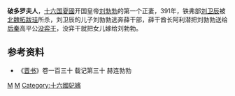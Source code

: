 {{no footnotes|time=2018-01-20T12:14:06+00:00}}
'''破多罗夫人'''，[[十六国|十六国]][[夏_(十六国)|夏國]]开国皇帝[[赫连勃勃|刘勃勃]]的第一个正妻，391年，铁弗部[[刘卫辰|刘卫辰]]被[[北魏|北魏]][[拓跋珪|拓跋珪]]所杀，刘卫辰的儿子刘勃勃逃奔薛干部，薛干酋长阿利潜把刘勃勃送给[[后秦|后秦]]高平公[[没弈干|没弈干]]，没弈干就把女儿嫁给刘勃勃。

== 参考资料 ==
*《[[晋书|晋书]]》卷一百三十 载记第三十 赫连勃勃

{{十六国凉国及夏国皇后}}  

[[Category:中国皇帝嫡妻未得封后者|M]]
[[Category:夏国皇室|M]]
[[Category:十六國妃嬪|Category:十六國妃嬪]]